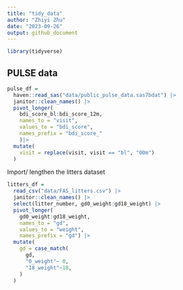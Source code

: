 ```yaml
---
title: "tidy_data"
author: "Zhiyi Zhu"
date: "2023-09-26"
output: github_document
---
```

```r
library(tidyverse)
```

## PULSE data

```r
pulse_df = 
  haven::read_sas("data/public_pulse_data.sas7bdat") |>
  janitor::clean_names() |>
  pivot_longer(
    bdi_score_bl:bdi_score_12m,
    names_to = "visit",
    values_to = "bdi_score",
    names_prefix = "bdi_score_"
    )|>
  mutate(
    visit = replace(visit, visit == "bl", "00m")
  )
```

Import/ lengthen the litters dataset

```r
litters_df = 
  read_csv("data/FAS_litters.csv") |>
  janitor::clean_names() |>
  select(litter_number, gd0_weight:gd18_weight) |>
  pivot_longer(
    gd0_weight:gd18_weight,
    names_to = "gd",
    values_to = "weight",
    names_prefix = "gd") |>
  mutate(
    gd = case_match(
      gd,
      "0_weight"~ 0,
      "18_weight"~18,
    )
  )
  
```









